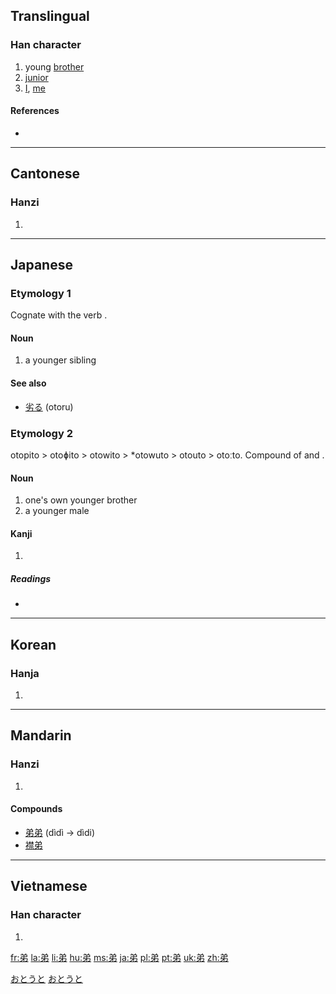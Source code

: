 ==Translingual==

===Han character===
{{Han char|rn=57|rad=弓|as=04|sn=7|four=8022<sub>7</sub>|canj=金弓中竹 (CNLH)}}

# young [[brother]]
# [[junior]]
# [[I]], [[me]]

====References====
* {{Han ref|kx=0357.170|dkj=09737|dj=0673.190|hdz=10244.100|uh=5F1F|ud=24351|bh=A7CC|bd=42956}}

----

==Cantonese==

===Hanzi===
{{yue-hanzi|jyut=|y=dai6}}

# {{defn|Cantonese|sort=弓04}}

----

==Japanese==

===Etymology 1===

Cognate with the verb {{term|劣る|otor-|to be lesser, inferior}}.

====Noun====
{{ja-noun|k|hira=おと|rom=oto}}

# a younger sibling

====See also====

* [[劣る]] (otoru)

===Etymology 2===

otopito > otoɸito > otowito > *otowuto > otouto > otoːto. Compound of {{term|弟|oto|younger sibling}} and {{term|人|pito|person}}.

====Noun====
{{ja-noun|k|hira=おとうと|rom=otōto}}

# one's own younger brother
# a younger male

====Kanji====
{{ja-kanji|grade=2|rs=弓04}}

# {{defn|Japanese}}

=====Readings=====
* {{ja-readings|on=[[てい]] (tei), [[だい]] (dai)|kun=[[おとうと]] (otouto)}}

[[Category:1000 Japanese basic words|おとうと]]
[[Category:ja:Family|おとうと]]

----

==Korean==

===Hanja===
{{ko-hanja|hangeul=제|rv=je|mr=che|y=cey|eumhun=아우|ehrv=au|ehmr=au|ehy=awu}}

# {{defn|Korean|sort=弓04}}

----

==Mandarin==

===Hanzi===
{{cmn-hanzi|pin=[[dì]] ([[di4]])|wg=ti<sup>4</sup>}}

# {{defn|Mandarin|sort=弓04}}

====Compounds====
* [[弟弟]] (dìdì -> dìdi)
* [[襟弟]]

----

==Vietnamese==

===Han character===
{{vi-hantu|[[đệ]], [[dễ]]|rs=弓04}}

# {{defn|Vietnamese|sort=弓04}}

[[fr:弟]]
[[la:弟]]
[[li:弟]]
[[hu:弟]]
[[ms:弟]]
[[ja:弟]]
[[pl:弟]]
[[pt:弟]]
[[uk:弟]]
[[zh:弟]]